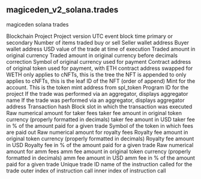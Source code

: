 ## magiceden_v2_solana.trades 
magiceden solana trades


<ParamField path="blockchain">
Blockchain
</ParamField>
<ParamField path="project">
Project
</ParamField>
<ParamField path="version">
Project version
</ParamField>
<ParamField path="block_time">
UTC event block time
</ParamField>
<ParamField path="trade_type">
primary or secondary
</ParamField>
<ParamField path="number_of_items">
Number of items traded
</ParamField>
<ParamField path="trade_category">
buy or sell
</ParamField>
<ParamField path="seller">
Seller wallet address
</ParamField>
<ParamField path="buyer">
Buyer wallet address
</ParamField>
<ParamField path="amount_usd">
USD value of the trade at time of execution
</ParamField>
<ParamField path="amount_original">
Traded amount in original currency
</ParamField>
<ParamField path="amount_raw">
Traded amount in original currency before decimals correction
</ParamField>
<ParamField path="currency_symbol">
Symbol of original currency used for payment
</ParamField>
<ParamField path="currency_contract">
Contract address of original token used for payment, with ETH contract address swapped for WETH
</ParamField>
<ParamField path="account_merkle_tree">
only applies to cNFTs, this is the tree the NFT is appended to
</ParamField>
<ParamField path="leaf_id">
only applies to cNFTs, this is the leaf ID of the NFT (order of append)
</ParamField>
<ParamField path="account_mint">
Mint for the account. This is the token mint address from spl_token
</ParamField>
<ParamField path="project_program_id">
Program ID for the project
</ParamField>
<ParamField path="aggregator_name">
If the trade was performed via an aggregator, displays aggregator name
</ParamField>
<ParamField path="aggregator_address">
If the trade was performed via an aggregator, displays aggregator address
</ParamField>
<ParamField path="tx_id">
Transaction hash
</ParamField>
<ParamField path="block_slot">
Block slot in which the transaction was executed 
</ParamField>
<ParamField path="tx_signer">

</ParamField>
<ParamField path="taker_fee_amount_raw">
Raw numerical amount for taker fees
</ParamField>
<ParamField path="taker_fee_amount">
taker fee amount in original token currency (properly formatted in decimals)
</ParamField>
<ParamField path="taker_fee_amount_usd">
taker fee amount in USD
</ParamField>
<ParamField path="taker_fee_percentage">
taker fee in % of the amount paid for a given trade
</ParamField>
<ParamField path="royalty_fee_currency_symbol">
Symbol of the token in which fees are paid out
</ParamField>
<ParamField path="royalty_fee_amount_raw">
Raw numerical amount for royalty fees
</ParamField>
<ParamField path="royalty_fee_amount">
Royalty fee amount in original token currency (properly formatted in decimals)
</ParamField>
<ParamField path="royalty_fee_amount_usd">
Royalty fee amount in USD
</ParamField>
<ParamField path="royalty_fee_percentage">
Royalty fee in % of the amount paid for a given trade
</ParamField>
<ParamField path="amm_fee_amount_raw">
Raw numerical amount for amm fees
</ParamField>
<ParamField path="amm_fee_amount">
amm fee amount in original token currency (properly formatted in decimals)
</ParamField>
<ParamField path="amm_fee_amount_usd">
amm fee amount in USD
</ParamField>
<ParamField path="amm_fee_percentage">
amm fee in % of the amount paid for a given trade
</ParamField>
<ParamField path="unique_trade_id">
Unique trade ID
</ParamField>
<ParamField path="instruction">
name of the instruction called for the trade
</ParamField>
<ParamField path="outer_instruction_index">
outer index of instruction call
</ParamField>
<ParamField path="inner_instruction_index">
inner index of instruction call
</ParamField>
